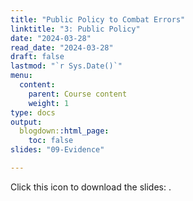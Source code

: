 ```yaml
---
title: "Public Policy to Combat Errors"
linktitle: "3: Public Policy"
date: "2024-03-28"
read_date: "2024-03-28"
draft: false
lastmod: "`r Sys.Date()`"
menu:
  content:
    parent: Course content
    weight: 1
type: docs
output:
  blogdown::html_page:
    toc: false
slides: "09-Evidence"

---
```


Click this icon to download the slides: [<i class="fas fa-file-download"></i>](/ps/Lecture3.pdf).
